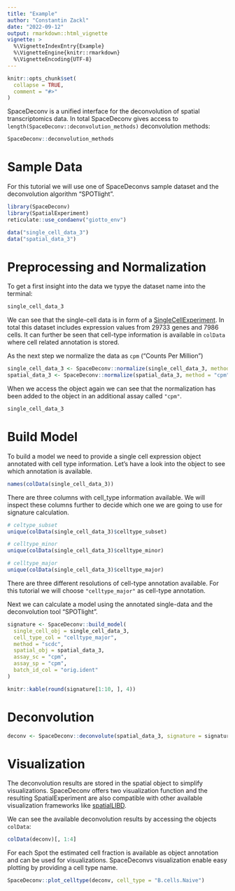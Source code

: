 ```yaml
---
title: "Example"
author: "Constantin Zackl"
date: "2022-09-12"
output: rmarkdown::html_vignette
vignette: >
  %\VignetteIndexEntry{Example}
  %\VignetteEngine{knitr::rmarkdown}
  %\VignetteEncoding{UTF-8}
---
```

```r
knitr::opts_chunk$set(
  collapse = TRUE, 
  comment = "#>"
)
```

SpaceDeconv is a unified interface for the deconvolution of spatial transcriptomics data. In total SpaceDeconv gives access to `length(SpaceDeconv::deconvolution_methods)` deconvolution methods: 
```r
SpaceDeconv::deconvolution_methods
```

# Sample Data
For this tutorial we will use one of SpaceDeconvs sample dataset and the deconvolution algorithm "SPOTlight".
```r
library(SpaceDeconv)
library(SpatialExperiment)
reticulate::use_condaenv("giotto_env")

data("single_cell_data_3")
data("spatial_data_3")
```


# Preprocessing and Normalization
To get a first insight into the data we typye the dataset name into the terminal: 

```r
single_cell_data_3
```


We can see that the single-cell data is in form of a [SingleCellExperiment](https://bioconductor.org/packages/release/bioc/html/SingleCellExperiment.html). In total this dataset includes expression values from 29733 genes and 7986 cells. It can further be seen that cell-type information is available in `colData` where cell related annotation is stored. 

As the next step we normalize the data as `cpm` ("Counts Per Million")

```r
single_cell_data_3 <- SpaceDeconv::normalize(single_cell_data_3, method = "cpm")
spatial_data_3 <- SpaceDeconv::normalize(spatial_data_3, method = "cpm")
```

When we access the object again we can see that the normalization has been added to the object in an additional assay called `"cpm"`. 

```r
single_cell_data_3
```

# Build Model

To build a model we need to provide a single cell expression object annotated with cell type information. Let's have a look into the object to see which annotation is available. 
```r
names(colData(single_cell_data_3))
```
There are three columns with cell_type information available. We will inspect these columns further to decide which one we are going to use for signature calculation. 

```r
# celtype_subset
unique(colData(single_cell_data_3)$celltype_subset)

# celltype_minor
unique(colData(single_cell_data_3)$celltype_minor)

# celltype_major
unique(colData(single_cell_data_3)$celltype_major)
```

There are three different resolutions of cell-type annotation available. For this tutorial we will choose `"celltype_major"` as cell-type annotation. 

Next we can calculate a model using the annotated single-data and the deconvolution tool "SPOTlight". 
```r
signature <- SpaceDeconv::build_model(
  single_cell_obj = single_cell_data_3,
  cell_type_col = "celltype_major",
  method = "scdc",
  spatial_obj = spatial_data_3,
  assay_sc = "cpm",
  assay_sp = "cpm", 
  batch_id_col = "orig.ident"
)
```
```r
knitr::kable(round(signature[1:10, ], 4))
```


# Deconvolution

```r
deconv <- SpaceDeconv::deconvolute(spatial_data_3, signature = signature, method = "scdc", assay_sp = "cpm", single_cell_obj = single_cell_data_3, cell_type_col = "celltype_minor", batch_id_col = "orig.ident")
```


# Visualization 

The deconvolution results are stored in the spatial object to simplify visualizations. SpaceDeconv offers two visualization function and the resulting SpatialExperiment are also compatible with other available visualization frameworks like [spatialLIBD](http://spatial.libd.org/spatialLIBD/).

We can see the available deconvolution results by accessing the objects `colData`: 

```r
colData(deconv)[, 1:4]
```
For each Spot the estimated cell fraction is available as object annotation and can be used for visualizations. SpaceDeconvs visualization enable easy plotting by providing a cell type name. 

```r
SpaceDeconv::plot_celltype(deconv, cell_type = "B.cells.Naive")
```


